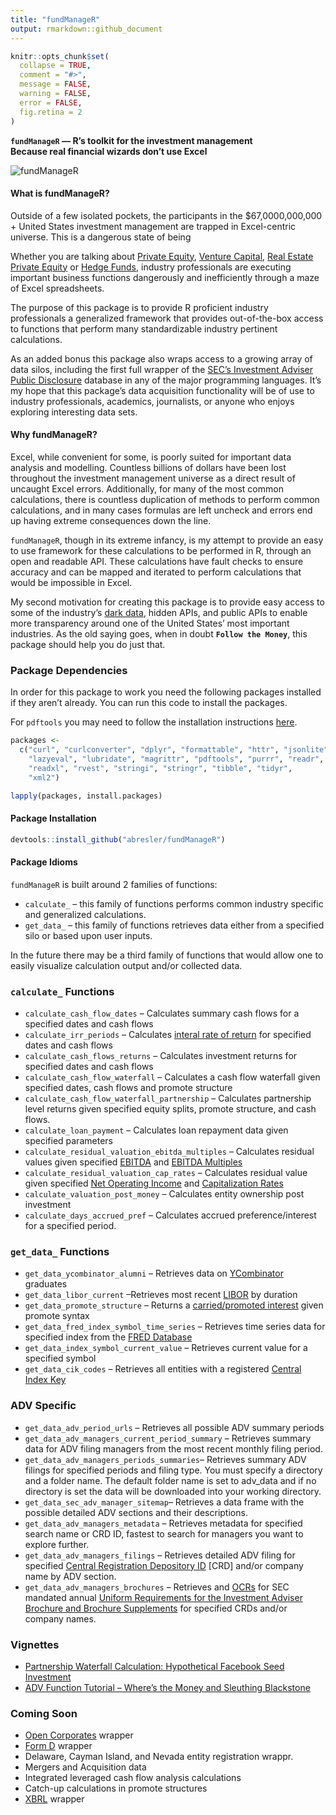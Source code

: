 ```yaml
---
title: "fundManageR"
output: rmarkdown::github_document
---
```

```r
knitr::opts_chunk$set(
  collapse = TRUE,
  comment = "#>",
  message = FALSE,
  warning = FALSE,
  error = FALSE,
  fig.retina = 2
)
```

<strong>`fundManageR` — R's toolkit for the investment management<br>Because real financial wizards don't use Excel</strong>

<img src = 'http://i.imgur.com/ryDGtVV.jpg' alt="fundManageR">

#### <strong>What is fundManageR?</strong>
Outside of a few isolated pockets, the participants in the $67,0000,000,000 + United States investment management are trapped in Excel-centric universe.  This is a dangerous state of being

Whether you are talking about [Private Equity](https://en.wikipedia.org/wiki/Private_equity), [Venture Capital](https://en.wikipedia.org/wiki/Venture_capital), [Real Estate Private Equity](https://en.wikipedia.org/wiki/Private_equity_real_estate) or [Hedge Funds](https://en.wikipedia.org/wiki/Hedge_fund), industry professionals are executing important business functions dangerously and inefficiently through a maze of Excel spreadsheets.  

The purpose of this package is to provide R proficient industry professionals a generalized framework that provides out-of-the-box access to functions that perform many standardizable industry pertinent calculations.  

As an added bonus this package also wraps access to a growing array of data silos, including the first full wrapper of the [SEC's Investment Adviser Public Disclosure](https://adviserinfo.sec.gov/) database in any of the major programming languages.  It's my hope that this package's data acquisition functionality will be of use to industry professionals, academics, journalists, or anyone who enjoys exploring interesting data sets.

#### <strong>Why fundManageR?</strong>
Excel, while convenient for some, is poorly suited for important data analysis and modelling.  Countless billions of dollars have been lost throughout the investment management universe as a direct result of uncaught Excel errors.  Additionally, for many of the most common calculations, there is countless duplication of methods to perform common calculations, and in many cases formulas are left uncheck and errors end up having extreme consequences down the line. 

`fundManageR`, though in its extreme infancy, is my attempt to provide an easy to use framework for these calculations to be performed in R, through an open and readable API.  These calculations have fault checks to ensure accuracy and can be mapped and iterated to perform calculations that would be impossible in Excel.

My second motivation for creating this package is to provide easy access to some of the industry's [dark data](http://www.gartner.com/it-glossary/dark-data), hidden APIs, and public APIs to enable more transparency around one of the United States' most important industries.  As the old saying goes, when in doubt <strong>`Follow the Money`</strong>, this package should help you do just that.

### Package Dependencies 
In order for this package to work you need the following packages installed if they aren't already.  You can run this code to install the packages.

For `pdftools` you may need to follow the installation instructions [here](https://github.com/ropensci/pdftools).

```r
packages <- 
  c("curl", "curlconverter", "dplyr", "formattable", "httr", "jsonlite", 'devtools',
    "lazyeval", "lubridate", "magrittr", "pdftools", "purrr", "readr",  'quantmod',
    "readxl", "rvest", "stringi", "stringr", "tibble", "tidyr",
    "xml2")

lapply(packages, install.packages)
```



#### <strong>Package Installation</strong>

```r
devtools::install_github("abresler/fundManageR")
```

#### Package Idioms
`fundManageR` is built around 2 families of functions: 

* `calculate_` -- this family of functions performs common industry specific and generalized calculations.
* `get_data_` -- this family of functions retrieves data either from a specified silo or based upon user inputs.

In the future there may be a third family of functions that would allow one to easily visualize calculation output and/or collected data.


### `calculate_` Functions 

* `calculate_cash_flow_dates` -- Calculates summary cash flows for a specified dates and cash flows
* `calculate_irr_periods` -- Calculates [interal rate of return]() for specified dates and cash flows
* `calculate_cash_flows_returns` -- Calculates investment returns for specified dates and cash flows
* `calculate_cash_flow_waterfall` -- Calculates a cash flow waterfall given specified dates, cash flows and promote structure
* `calculate_cash_flow_waterfall_partnership` -- Calculates partnership level returns given specified equity splits, promote structure, and cash flows.
* `calculate_loan_payment` -- Calculates loan repayment data given specified parameters
* `calculate_residual_valuation_ebitda_multiples` -- Calculates residual values given specified [EBITDA](https://en.wikipedia.org/wiki/Earnings_before_interest,_taxes,_depreciation,_and_amortization) and [EBITDA Multiples](http://www.investopedia.com/terms/e/ev-ebitda.asp)
* `calculate_residual_valuation_cap_rates` -- Calculates residual value given specified [Net Operating Income](http://www.investopedia.com/terms/n/noi.asp) and [Capitalization Rates](http://www.investopedia.com/terms/c/capitalizationrate.asp)
* `calculate_valuation_post_money` -- Calculates entity ownership post investment
* `calculate_days_accrued_pref` -- Calculates accrued preference/interest for a specified period.

### `get_data_` Functions

* `get_data_ycombinator_alumni` -- Retrieves data on [YCombinator](http://www.ycombinator.com/) graduates
* `get_data_libor_current` --Retrieves most recent [LIBOR](https://en.wikipedia.org/wiki/Libor) by duration
* `get_data_promote_structure` -- Returns a [carried/promoted interest](https://en.wikipedia.org/wiki/Carried_interest) given promote syntax
* `get_data_fred_index_symbol_time_series` -- Retrieves time series data for specified index from the [FRED Database](https://en.wikipedia.org/wiki/Federal_Reserve_Economic_Data)
* `get_data_index_symbol_current_value` -- Retrieves current value for a specified symbol
* `get_data_cik_codes` -- Retrieves all entities with a registered [Central Index Key](https://en.wikipedia.org/wiki/Central_Index_Key)

### ADV Specific

* `get_data_adv_period_urls` -- Retrieves all possible ADV summary periods
* `get_data_adv_managers_current_period_summary` -- Retrieves summary data for ADV filing managers from the most recent monthly filing period.
* `get_data_adv_managers_periods_summaries`-- Retrieves summary ADV filings for specified periods and filing type.  You must specify a directory and a folder name.  The default folder name is set to adv_data and if no directory is set the data will be downloaded into your working directory.
* `get_data_sec_adv_manager_sitemap`-- Retrieves a data frame with the possible detailed ADV sections and their descriptions.
* `get_data_adv_managers_metadata` -- Retrieves metadata for specified search name or CRD ID, fastest to search for
managers you want to explore further.
* `get_data_adv_managers_filings` -- Retrieves detailed ADV filing for specified [Central Registration Depository ID](http://www.finra.org/industry/crd) [CRD] and/or company name by ADV section.
* `get_data_adv_managers_brochures` -- Retrieves and [OCRs](https://en.wikipedia.org/wiki/Optical_character_recognition) for SEC mandated annual [Uniform Requirements for the Investment Adviser Brochure and Brochure Supplements](https://www.sec.gov/about/forms/formadv-part2.pdf) for specified CRDs and/or company names.

### Vignettes

* [Partnership Waterfall Calculation: Hypothetical Facebook Seed Investment ](http://rstudio-pubs-static.s3.amazonaws.com/211588_637e50c374464eeb831eea7eb234131a.html)
* [ADV Function Tutorial -- Where's the Money and Sleuthing Blackstone](http://rstudio-pubs-static.s3.amazonaws.com/211145_0a649d99d5da4b219c2bd498f8c25430.html)

### Coming Soon
* [Open Corporates]('https://opencorporates.com/) wrapper
* [Form D](https://en.wikipedia.org/wiki/Form_D) wrapper
* Delaware, Cayman Island, and Nevada entity registration wrappr.
* Mergers and Acquisition data
* Integrated leveraged cash flow analysis calculations
* Catch-up calculations in promote structures
* [XBRL](https://www.xbrl.org/) wrapper